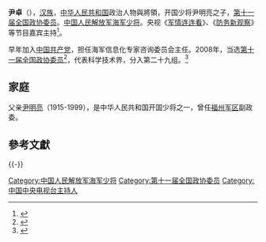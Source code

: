 '''尹卓'''（{{bd|1945年|9月||}}），[[汉族|汉族]]，[[中华人民共和国|中华人民共和国]]政治人物與將領，开国少将尹明亮之子，[[第十一届全国政协委员|第十一届全国政协委员]]。[[中国人民解放军少将|中国人民解放军海军少将]]。央视《[[军情连连看|军情连连看]]》、《[[防務新觀察|防务新观察]]》等节目嘉宾主持<ref>{{Cite web |url=http://military.people.com.cn/GB/52578/52579/182515/11028030.html |title=尹卓，人民网 |accessdate=2013-09-24 |archive-date=2012-01-26 |archive-url=https://web.archive.org/web/20120126133553/http://military.people.com.cn/GB/52578/52579/182515/11028030.html |dead-url=no }}</ref>。

早年加入[[中国共产党|中国共产党]]，担任海军信息化专家咨询委员会主任。2008年，当选[[中国人民政治协商会议第十一届全国委员会委员名单|第十一届全国政协委员]]<ref>{{cite news|title=第十一届全国政协委员名单|url=http://www.indaa.com.cn/zt/2009qglh/zxzs/200903/t20090303_127573.html|accessdate=2013-04-09|work=新华社北京1月25日电 中国人民政治协商会议第十一届全国委员会委员名单(共2237人，2008年1月25日政协第十届全国委员会常务委员会第二十次会议通过)|date=2008年1月25日|deadurl=yes|archiveurl=https://web.archive.org/web/20130928014403/http://www.indaa.com.cn/zt/2009qglh/zxzs/200903/t20090303_127573.html|archivedate=2013年9月28日|df=}}</ref>，代表科学技术界，分入第二十九组。<ref>{{cite web |title=全国政协信息-尹卓 |url=http://www.cppcc.gov.cn/CMS/wylibary/showJcwyxtInfoWylibary.action?tabJcwyxt.guid=11W0009910&wytype=wjwy |accessdate=2013-04-11 |publisher=全国政协 |archive-date=2014-01-03 |archive-url=https://web.archive.org/web/20140103180227/http://www.cppcc.gov.cn/CMS/wylibary/showJcwyxtInfoWylibary.action?tabJcwyxt.guid=11W0009910&wytype=wjwy |dead-url=no }}</ref>

== 家庭 ==
父亲[[尹明亮|尹明亮]]（1915-1999），是中华人民共和国开国少将之一，曾任[[福州军区|福州军区]]副政委。

== 參考文獻 ==
{{Reflist}}

{{-}}
{{中国人民解放军海军}}

[[Category:中国人民解放军海军少将|Category:中国人民解放军海军少将]]
[[Category:第十一届全国政协委员|Category:第十一届全国政协委员]]
[[Category:中国中央电视台主持人|Category:中国中央电视台主持人]]

{{中国政治人物小作品}}
